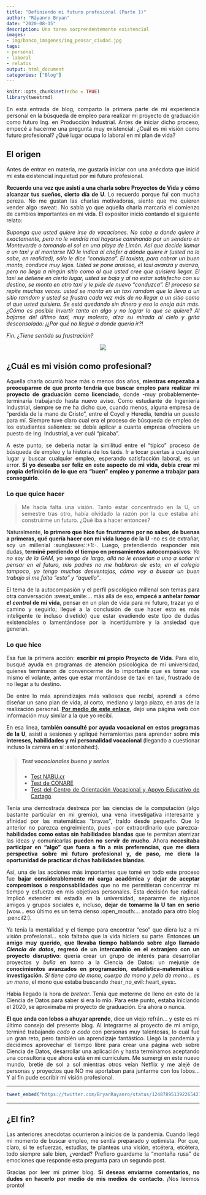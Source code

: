 ```yaml
---
title: "Definiendo mi futuro profesional (Parte 1)"
author: "Ráyanro Bryan"
date: "2020-08-15"
description: Una tarea sorprendentemente existencial
images:
- img/banco_imagenes/img_pensar_ciudad.jpg
tags:
- personal
- laboral
- relatos
output: html_document
categories: ["Blog"]
---
```


<style>
body {
text-align: justify}
</style>

```r
knitr::opts_chunk$set(echo = TRUE)
library(tweetrmd)
```

En esta entrada de blog, comparto la primera parte de mi experiencia personal en la búsqueda de empleo para realizar mi proyecto de graduación como futuro Ing. en Producción Industrial. Antes de iniciar dicho proceso, empecé a hacerme una pregunta muy existencial: ¿Cuál es mi visión como futuro profesional? ¿Qué lugar ocupa lo laboral en mi plan de vida?

## El origen

Antes de entrar en materia, me gustaría iniciar con una anécdota que inició mi esta existencial inquietud por mi futuro profesional.

**Recuerdo una vez que asistí a una charla sobre Proyectos de Vida y cómo alcanzar tus sueños, cierto día de U**. Lo recuerdo porque fuí con mucha pereza. No me gustan las charlas motivadoras, siento que me quieren vender algo :sweat:. No sabía yo que aquella charla marcaría el comienzo de cambios importantes en mi vida. El expositor inició contando el siguiente relato: 

*Suponga que usted quiere irse de vacaciones. No sabe a donde quiere ir exactamente, pero no le vendría mal hayarse caminando por un sendero en Monteverde o tomando el sol en una playa de Limón. Así que decide llamar a un taxi y al montarse NO le indica al chofer a dónde quiere ir (usted no lo sabe, en realidad), sólo le dice "conduzca". El taxista, para cobrar un buen monto, conduce muy lejos. Usted se pone ansioso, el taxi avanza y avanza, pero no llega a ningún sitio como al que usted cree que quisiera llegar. El taxi se detiene en cierto lugar, usted se baja y al no estar satisfecho con su destino, se monta en otro taxi y le pide de nuevo "conduzca". El proceso se repite muchas veces: usted se monta en un taxi ramdom que lo lleva a un sitio ramdom y usted se frustra cada vez más de no llegar a un sitio como al que usted quisiera. Se está quedando sin dinero y eso lo enoja aún más. ¿Cómo es posible invertir tanto en algo y no lograr lo que se quiere? Al bajarse del último taxi, muy molesto, alza su mirada al cielo y grita desconsolado: ¡¿Por qué no llegué a donde quería ir?!* 

*Fin. ¿Tiene sentido su frustración?*

<center>

![](gif_taxi.gif)

</center>

## ¿Cuál es mi visión como profesional?

Aquella charla ocurrió hace más o menos dos años, **mientras empezaba a preocuparme de que pronto tendría que buscar empleo para realizar mi proyecto de graduación como licenciado**, donde -muy probablemente- terminaría trabajando hasta nuevo aviso. Como estudiante de Ingeniería Industrial, siempre se me ha dicho que, cuando menos, alguna empresa de "perdida de la mano de Cristo", entre el Coyol y Heredia, tendría un puesto para mí. Siempre tuve claro cual era el proceso de búsqueda de empleo de los estudiantes salientes: se debía aplicar a cuanta empresa ofreciera un puesto de Ing. Industrial, a ver cuál "picaba".

A este punto, se debería notar la similitud entre el "típico" proceso de búsqueda de empleo y la historía de los taxis. Ir a tocar puertas a cualquier lugar y buscar cualquier empleo, esperando satisfacción laboral, es un error. **Si yo deseaba ser feliz en este aspecto de mi vida, debía crear mi propia definición de lo que era "buen" empleo y ponerme a trabajar para conseguirlo**.

### Lo que quice hacer

> Me hacía falta una visión. Tanto estar concentrado en la U, un semestre tras otro, había olvidado la razón por la que estaba ahí: construirme un futuro. ¿Qué iba a hacer entonces?

Naturalmente, **lo primero que hice fue frustrarme por no saber, de buenas a primeras, qué quería hacer con mi vida luego de la U** -no es de extrañar, soy un millenial :sunglasses::+1:-. Luego, pretendiendo responder mis dudas, **terminé perdiendo el tiempo en pensamientos autocompasivos**: *Yo no soy de la GAM, yo vengo de largo, allá no le enseñan a uno a soñar ni pensar en el futuro, mis padres no me hablaron de esto, en el colegio tampoco, yo tengo muchas desventajas, cómo voy a buscar un buen trabajo si me falta "esto" y "aquello"*.

El tema de la autocompasión y el perfil psicológico millenal son temas para otra conversación :sweat_smile:... más allá de eso, **empecé a anhelar *tomar el control* de mi vida**, pensar en un plan de vida para mi futuro, trazar yo el camino y seguirlo; llegué a la conclusión de que hacer esto es más inteligente (e incluso divetido) que estar evadiendo este tipo de dudas existenciales o lamentándose por la incertidumbre y la ansiedad que generan.

### Lo que hice

Esa fue la primera acción: **escribir mi propio Proyecto de Vida**. Para ello, busqué ayuda en programas de atención psicológica de mi universidad, quienes terminaron de convencerme de lo importante que es tomar vos mismo el volante, antes que estar montándose de taxi en taxi, frustrado de no llegar a tu destino.

De entre lo más aprendizajes más valiosos que recibí, aprendí a cómo diseñar un sano plan de vida, al corto, mediano y largo plazo, en aras de la realización personal. **[Por medio de este enlace](https://www.universidadescr.com/blog/proyectodevida/)**, dejo una página web con información muy similar a la que yo recibí.

En esa línea, **también consulté por ayuda vocacional en estos programas de la U**, asistí a sesiones y apliqué herramientas para aprender sobre **mis intereses, habilidades y mi personalidad vocacional** (llegando a cuestionar incluso la carrera en sí :astonished:). 

> ##### Test vocacionales bueno y serios 
> * [Test NABU.cr](https://nabu.cr/)
> * [Test de CONARE](http://infoues.conare.ac.cr/instrumentovocacional)
> * [Test del Centro de Orientación Vocacional y
Apoyo Educativo de Cartago](http://www.miguiavocacional.com/intro/)

Tenía una demostrada destreza por las ciencias de la computación (algo bastante particular en mi gremio), una vena investigativa interesante y afinidad por las matemáticas "bravas", traído desde pequeño. Que lo anterior no parezca engreimiento, pues -por extraordinario que parezca- **habilidades como estas sin habilidades blandas** que te permitan aterrizar las ideas y comunicarlas **pueden no servir de mucho**. Ahora **necesitaba participar en "algo" que fuera a fin a mis preferencias, que me diera perspectiva sobre mi futuro profesional y, de paso, me diera la oportunidad de practicar dichas habilidades blandas**. 

Así, una de las acciones más importantes que tomé en todo este proceso fue **bajar considerablemente mi carga académica** y **dejar de aceptar compromisos o responsabilidades** que no me permitieran concentrar mi tiempo y esfuerzo en mis objetivos personales. Esta decisión fue radical. Implicó extender mi estadía en la universidad, separarme de algunos amigos y grupos sociales e, incluso, **dejar de tomarme la U tan en serio** (wow... eso último es un tema denso :open_mouth:... anotado para otro blog :pencil2:). 

Ya tenía la mentalidad y el tiempo para encontrar "eso" que diera luz a mi visión profesional... solo faltaba que la vida hiciera su parte. Entonces **un amigo muy querido, que llevaba tiempo hablando sobre algo llamado *Ciencia de datos*, regresó de un intercambio en el extranjero con un proyecto disruptivo**: quería crear un grupo de interés para desarrollar proyectos y *bulla* en torno a la Ciencia de Datos: un mejunje de **conocimientos avanzados en programación**, **estadística-matemática** e **investigación**. *Si tiene cara de mono, cuerpo de mono y pelo de mono... es un mono*, el mono que estaba buscando :hear_no_evil::heart_eyes:.

Había llegado la hora de *bretear*. Tenía que meterme de lleno en esto de la Ciencia de Datos para saber si era lo mío. Para este punto, estaba iniciando el 2020, se aproximaba mi proyecto de graduación. Era ahora o nunca.

**El que anda con lobos a ahuyar aprende**, dice un viejo refrán... y este es mi último consejo del presente blog. Al integrarme al proyecto de mi amigo, terminé trabajando *codo a codo* con personas muy talentosas, lo cual fue un gran reto, pero también un aprendizaje fantástico. Llegó la pandemia y decidimos aprovechar el tiempo libre para crear una página web sobre Ciencia de Datos, desarrollar una aplicación y hasta terminamos aceptando una consultoría que ahora está en mi currículum. Me sumergí en este nuevo mundo, bretié de sol a sol mientras otros veían Netflix y me alejé de personas y proyectos que NO me aportaban para juntarme con los lobos... Y al fin pude escribir mi visión profesional.

<center>
---

```r
tweet_embed("https://twitter.com/BryanRayanro/status/1248789513922654210")
```

---
</center>

## ¿El fin?

Las anteriores anecdotas ocurrieron a inicios de la pandemia. Cuando llegó mi momento de buscar empleo, me sentía preparado y optimista. Por que, claro, si te esfuerzas, estudias, te planteas una visión, etcétera, etcétera, todo siempre sale bien, ¿verdad? Prefiero guardame la "montaña rusa" de emociones que responde esta pregunta para un segundo post.

Gracias por leer mi primer blog. **Si deseas enviarme comentarios, no dudes en hacerlo por medio de mis medios de contacto**. ¡Nos leemos pronto!
